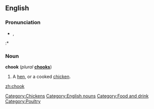 ==English==

===Pronunciation===
* {{IPA|/tʃʊk/}}, {{SAMPA|/tSUk/}}
:* {{rhymes|ʊk}}

===Noun===
'''chook''' (''plural'' '''[[chooks]]''')

# {{Australia|New Zealand|slang}} A [[hen]], or a cooked [[chicken]].

[[Category:Chickens]]
[[Category:English nouns]]
[[Category:Food and drink]]
[[Category:Poultry]]

[[zh:chook]]